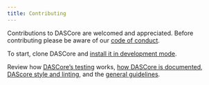 ```yaml
---
title: Contributing
---
```


Contributions to DASCore are welcomed and appreciated. Before contributing
please be aware of our [code of conduct](code_of_conduct.md).

To start, clone DASCore and [install it in development mode](dev_install.qmd).

Review how [DASCore's testing](testing.qmd) works, [how DASCore is documented](documentation.qmd),
[DAScore style and linting](style_and_linting.qmd), and the [general guidelines](general_guidelines.qmd).

